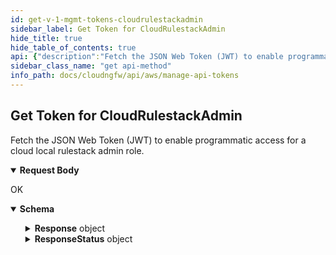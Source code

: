 ```yaml
---
id: get-v-1-mgmt-tokens-cloudrulestackadmin
sidebar_label: Get Token for CloudRulestackAdmin
hide_title: true
hide_table_of_contents: true
api: {"description":"Fetch the JSON Web Token (JWT) to enable programmatic access for a cloud local rulestack admin role.\n","operationId":"get-v1-mgmt-tokens-cloudrulestackadmin","parameters":[],"requestBody":{"content":{"application/json":{"schema":{"additionalProperties":false,"properties":{"ExpiryTime":{"default":30,"description":"The expiry time of the token.\n","maximum":1440,"minimum":5,"title":"Expirytime","type":"integer"}},"title":"GetCloudRulestackAdminTokensRequest","type":"object"}}}},"responses":{"200":{"content":{"application/json":{"schema":{"additionalProperties":false,"properties":{"Response":{"description":"The API call response.\n","additionalProperties":false,"properties":{"Enabled":{"description":"Describes whether programmatic access is enabled for your account.\n","title":"Enabled","type":"boolean"},"ExpiryTime":{"description":"The expiry time of the token.\n","maximum":1440,"minimum":5,"title":"Expirytime","type":"integer"},"SubscriptionKey":{"description":"Your subscription key.\n","title":"Subscriptionkey","type":"string"},"TokenId":{"description":"The unique ID of the token.\n","title":"Tokenid","type":"string"}},"title":"ResponseData","type":"object"},"ResponseStatus":{"description":"The API call response status.\n","additionalProperties":false,"properties":{"ErrorCode":{"default":0,"description":"Default value of a successful response is 0. Any other number indicates an error code.\n","title":"Errorcode","type":"integer"},"Reason":{"description":"The error description.\n","title":"Reason","type":"string"}},"title":"Result","type":"object"}},"title":"GetCloudRulestackAdminTokensResponse","type":"object"}}},"description":"OK"}},"tags":["ManageAPITokens"],"method":"get","path":"/v1/mgmt/tokens/cloudrulestackadmin","servers":[{"url":"https://api.us-east-1.aws.cloudngfw.paloaltonetworks.com"}],"jsonRequestBodyExample":{"ExpiryTime":0},"info":{"contact":{},"description":"Generate JSON Web Token (JWT) to get programmatic access to authenticate API calls.  \n\nCloud NGFW Programmatic access allows you to create and manage NGFWs and rulestacks using REST APIs. Using these APIs, you can invoke actions on Cloud NGFW resources (NGFW and rulestacks) through an application or third-party tool.  \n\nCloud NGFW Programmatic access is disabled by default.  \n\nFor more information, see [Enable Programmatic Access for Cloud NGFW](/cloudngfw/aws/api).  \n\nFor information about roles and permissions, see [Cloud NGFW roles and permissions](https://docs.paloaltonetworks.com/cloud-ngfw/aws/cloud-ngfw-on-aws/getting-started-with-cloud-ngfw-for-aws/invite-users) table.\n","title":"Manage API Tokens","version":"1.0.0"},"postman":{"name":"Get Token for CloudRulestackAdmin","description":{"content":"Fetch the JSON Web Token (JWT) to enable programmatic access for a cloud local rulestack admin role.\n","type":"text/plain"},"url":{"path":["v1","mgmt","tokens","cloudrulestackadmin"],"host":["{{baseUrl}}"],"query":[],"variable":[]},"header":[{"key":"Content-Type","value":"application/json"},{"key":"Accept","value":"application/json"}],"method":"GET","body":{"mode":"raw","raw":"\"\"","options":{"raw":{"language":"json"}}}}}
sidebar_class_name: "get api-method"
info_path: docs/cloudngfw/api/aws/manage-api-tokens
---
```



## Get Token for CloudRulestackAdmin



Fetch the JSON Web Token (JWT) to enable programmatic access for a cloud local rulestack admin role.


<details style={{}} data-collapsed={false} open={true}><summary style={{"textAlign":"left"}}><strong>Request Body</strong></summary><div style={{"textAlign":"left","marginLeft":"1rem"}}></div><ul style={{"marginLeft":"1rem"}}><SchemaItem collapsible={false} name={"ExpiryTime"} required={false} schemaDescription={"The expiry time of the token.\n"} schemaName={"Expirytime"} qualifierMessage={"**Possible values:** 5 ≤ value ≤ 1440"}></SchemaItem></ul></details><div><ApiTabs><TabItem label={"200"} value={"200"}><div>

OK

</div><div><details style={{}} data-collapsed={false} open={true}><summary style={{"textAlign":"left"}}><strong>Schema</strong></summary><div style={{"textAlign":"left","marginLeft":"1rem"}}></div><ul style={{"marginLeft":"1rem"}}><SchemaItem collapsible={true} className={"schemaItem"}><details style={{}}><summary style={{}}><strong>Response</strong><span style={{"opacity":"0.6"}}> object</span></summary><div style={{"marginLeft":"1rem"}}><div style={{"marginTop":".5rem","marginBottom":".5rem"}}>

The API call response.


</div><SchemaItem collapsible={false} name={"Enabled"} required={false} schemaDescription={"Describes whether programmatic access is enabled for your account.\n"} schemaName={"Enabled"} qualifierMessage={undefined}></SchemaItem><SchemaItem collapsible={false} name={"ExpiryTime"} required={false} schemaDescription={"The expiry time of the token.\n"} schemaName={"Expirytime"} qualifierMessage={"**Possible values:** 5 ≤ value ≤ 1440"}></SchemaItem><SchemaItem collapsible={false} name={"SubscriptionKey"} required={false} schemaDescription={"Your subscription key.\n"} schemaName={"Subscriptionkey"} qualifierMessage={undefined}></SchemaItem><SchemaItem collapsible={false} name={"TokenId"} required={false} schemaDescription={"The unique ID of the token.\n"} schemaName={"Tokenid"} qualifierMessage={undefined}></SchemaItem></div></details></SchemaItem><SchemaItem collapsible={true} className={"schemaItem"}><details style={{}}><summary style={{}}><strong>ResponseStatus</strong><span style={{"opacity":"0.6"}}> object</span></summary><div style={{"marginLeft":"1rem"}}><div style={{"marginTop":".5rem","marginBottom":".5rem"}}>

The API call response status.


</div><SchemaItem collapsible={false} name={"ErrorCode"} required={false} schemaDescription={"Default value of a successful response is 0. Any other number indicates an error code.\n"} schemaName={"Errorcode"} qualifierMessage={undefined}></SchemaItem><SchemaItem collapsible={false} name={"Reason"} required={false} schemaDescription={"The error description.\n"} schemaName={"Reason"} qualifierMessage={undefined}></SchemaItem></div></details></SchemaItem></ul></details></div></TabItem></ApiTabs></div>
      